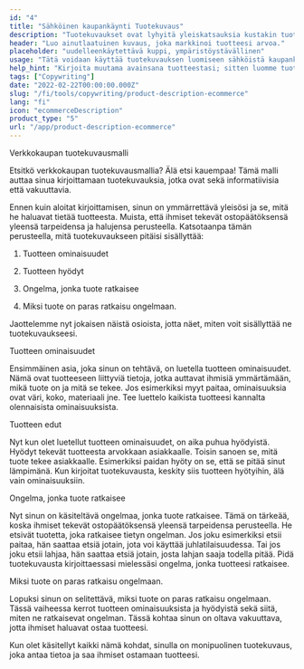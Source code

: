 ```yaml
---
id: "4"
title: "Sähköinen kaupankäynti Tuotekuvaus"
description: "Tuotekuvaukset ovat lyhyitä yleiskatsauksia kustakin tuotteesta, joissa korostetaan tärkeimpiä ominaisuuksia ja etuja. Sähköisessä kaupankäynnissä ja vähittäiskaupassa on tärkeää miettiä selkeän kielen käyttöä, lyhyyttä ja keskittymistä enemmän optimoituihin SEO-avainsanoihin. Mutta muunlaisissa yrityksissä, kuten lakimiehissä, tärkeitä tekijöitä ovat ammattimaisuus ja asiakaspalvelu. Autamme sinua käyttämään tekoälyä luodaksesi tuotekuvauksia, jotka on räätälöity tiettyihin avainsanoihin ja jotka sopivat parhaiten brändillesi."
header: "Luo ainutlaatuinen kuvaus, joka markkinoi tuotteesi arvoa."
placeholder: "uudelleenkäytettävä kuppi, ympäristöystävällinen"
usage: "Tätä voidaan käyttää tuotekuvauksen luomiseen sähköistä kaupankäyntiä varten, esimerkiksi verkkokaupan ruokatoimituksia, vaatteita jne. varten."
help_hint: "Kirjoita muutama avainsana tuotteestasi; sitten luomme tuotekuvauksen annetusta tekstistä."
tags: ["Copywriting"]
date: "2022-02-22T00:00:00.000Z"
slug: "/fi/tools/copywriting/product-description-ecommerce"
lang: "fi"
icon: "ecommerceDescription"
product_type: "5"
url: "/app/product-description-ecommerce"
---
```


Verkkokaupan tuotekuvausmalli

Etsitkö verkkokaupan tuotekuvausmallia? Älä etsi kauempaa! Tämä malli auttaa sinua kirjoittamaan tuotekuvauksia, jotka ovat sekä informatiivisia että vakuuttavia.

Ennen kuin aloitat kirjoittamisen, sinun on ymmärrettävä yleisösi ja se, mitä he haluavat tietää tuotteesta. Muista, että ihmiset tekevät ostopäätöksensä yleensä tarpeidensa ja halujensa perusteella. Katsotaanpa tämän perusteella, mitä tuotekuvaukseen pitäisi sisällyttää:

1. Tuotteen ominaisuudet

2. Tuotteen hyödyt

3. Ongelma, jonka tuote ratkaisee

4. Miksi tuote on paras ratkaisu ongelmaan.

Jaottelemme nyt jokaisen näistä osioista, jotta näet, miten voit sisällyttää ne tuotekuvaukseesi.

Tuotteen ominaisuudet

Ensimmäinen asia, joka sinun on tehtävä, on luetella tuotteen ominaisuudet. Nämä ovat tuotteeseen liittyviä tietoja, jotka auttavat ihmisiä ymmärtämään, mikä tuote on ja mitä se tekee. Jos esimerkiksi myyt paitaa, ominaisuuksia ovat väri, koko, materiaali jne. Tee luettelo kaikista tuotteesi kannalta olennaisista ominaisuuksista.

Tuotteen edut

Nyt kun olet luetellut tuotteen ominaisuudet, on aika puhua hyödyistä. Hyödyt tekevät tuotteesta arvokkaan asiakkaalle. Toisin sanoen se, mitä tuote tekee asiakkaalle. Esimerkiksi paidan hyöty on se, että se pitää sinut lämpimänä. Kun kirjoitat tuotekuvausta, keskity siis tuotteen hyötyihin, älä vain ominaisuuksiin.

Ongelma, jonka tuote ratkaisee

Nyt sinun on käsiteltävä ongelmaa, jonka tuote ratkaisee. Tämä on tärkeää, koska ihmiset tekevät ostopäätöksensä yleensä tarpeidensa perusteella. He etsivät tuotetta, joka ratkaisee tietyn ongelman. Jos joku esimerkiksi etsii paitaa, hän saattaa etsiä jotain, jota voi käyttää juhlatilaisuudessa. Tai jos joku etsii lahjaa, hän saattaa etsiä jotain, josta lahjan saaja todella pitää. Pidä tuotekuvausta kirjoittaessasi mielessäsi ongelma, jonka tuotteesi ratkaisee.

Miksi tuote on paras ratkaisu ongelmaan.

Lopuksi sinun on selitettävä, miksi tuote on paras ratkaisu ongelmaan. Tässä vaiheessa kerrot tuotteen ominaisuuksista ja hyödyistä sekä siitä, miten ne ratkaisevat ongelman. Tässä kohtaa sinun on oltava vakuuttava, jotta ihmiset haluavat ostaa tuotteesi.

Kun olet käsitellyt kaikki nämä kohdat, sinulla on monipuolinen tuotekuvaus, joka antaa tietoa ja saa ihmiset ostamaan tuotteesi.
